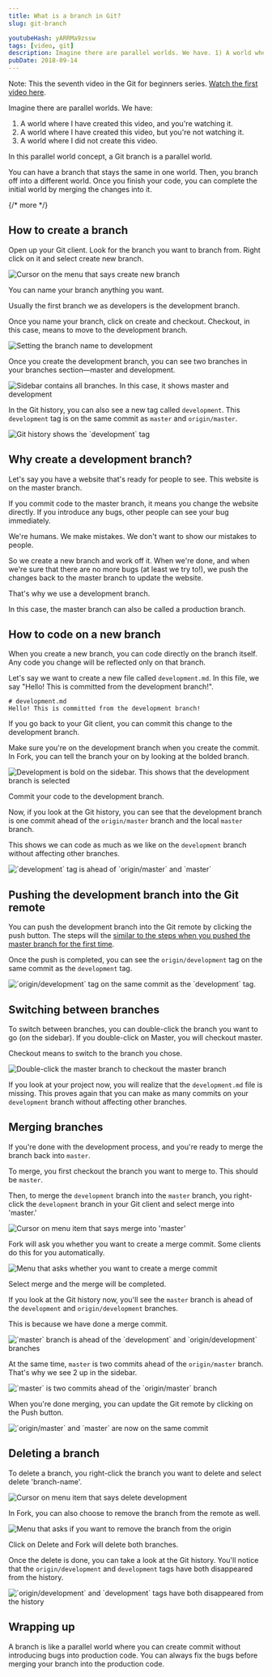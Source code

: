 ```yaml
---
title: What is a branch in Git?
slug: git-branch

youtubeHash: yARRMa9zssw
tags: [video, git]
description: Imagine there are parallel worlds. We have. 1) A world where I have created this video, and you're watching it. 2) A world where I have created this video, but you're not watching it. 3) A world where I did not create this video. With this concept, a Git branch is a parallel world.
pubDate: 2018-09-14
---
```


Note: This the seventh video in the Git for beginners series. [Watch the first video here](/blog/setting-up-git).

Imagine there are parallel worlds. We have:

1. A world where I have created this video, and you're watching it.
2. A world where I have created this video, but you're not watching it.
3. A world where I did not create this video.

In this parallel world concept, a Git branch is a parallel world.

You can have a branch that stays the same in one world. Then, you branch off into a different world. Once you finish your code, you can complete the initial world by merging the changes into it.

{/* more */}

## How to create a branch

Open up your Git client. Look for the branch you want to branch from. Right click on it and select create new branch.

<Image
  src="/assets/2018/git-branch/create-new-branch.png"
  alt="Cursor on the menu that says create new branch"
/>

You can name your branch anything you want.

Usually the first branch we as developers is the development branch.

Once you name your branch, click on create and checkout. Checkout, in this case, means to move to the development branch.

<Image
  src="/assets/2018/git-branch/name-branch.png"
  alt="Setting the branch name to development"
/>

Once you create the development branch, you can see two branches in your branches section—master and development.

<Image
  src="/assets/2018/git-branch/sidebar.png"
  alt="Sidebar contains all branches. In this case, it shows master and development"
/>

In the Git history, you can also see a new tag called `development`. This `development` tag is on the same commit as `master` and `origin/master`.

<Image
  src="/assets/2018/git-branch/history.png"
  alt="Git history shows the `development` tag"
/>

## Why create a development branch?

Let's say you have a website that's ready for people to see. This website is on the master branch.

If you commit code to the master branch, it means you change the website directly. If you introduce any bugs, other people can see your bug immediately.

We're humans. We make mistakes. We don't want to show our mistakes to people.

So we create a new branch and work off it. When we're done, and when we're sure that there are no more bugs (at least we try to!), we push the changes back to the master branch to update the website.

That's why we use a development branch.

In this case, the master branch can also be called a production branch.

## How to code on a new branch

When you create a new branch, you can code directly on the branch itself. Any code you change will be reflected only on that branch.

Let's say we want to create a new file called `development.md`. In this file, we say "Hello! This is committed from the development branch!".

```
# development.md
Hello! This is committed from the development branch!
```

If you go back to your Git client, you can commit this change to the development branch.

Make sure you're on the development branch when you create the commit. In Fork, you can tell the branch your on by looking at the bolded branch.

<Image
  src="/assets/2018/git-branch/sidebar-2.png"
  alt="Development is bold on the sidebar. This shows that the development branch is selected"
/>

Commit your code to the development branch.

Now, if you look at the Git history, you can see that the development branch is one commit ahead of the `origin/master` branch and the local `master` branch.

This shows we can code as much as we like on the `development` branch without affecting other branches.

<Image
  src="/assets/2018/git-branch/history-2.png"
  alt="`development` tag is ahead of `origin/master` and `master`"
/>

## Pushing the development branch into the Git remote

You can push the development branch into the Git remote by clicking the push button. The steps will the [similar to the steps when you pushed the master branch for the first time](/blog/pushing-to-a-git-remote).

Once the push is completed, you can see the `origin/development` tag on the same commit as the `development` tag.

<Image
  src="/assets/2018/git-branch/history-3.png"
  alt="`origin/development` tag on the same commit as the `development` tag."
/>

## Switching between branches

To switch between branches, you can double-click the branch you want to go (on the sidebar). If you double-click on Master, you will checkout master.

Checkout means to switch to the branch you chose.

<Image
  src="/assets/2018/git-branch/sidebar-3.png"
  alt="Double-click the master branch to checkout the master branch"
/>

If you look at your project now, you will realize that the `development.md` file is missing. This proves again that you can make as many commits on your `development` branch without affecting other branches.

## Merging branches

If you're done with the development process, and you're ready to merge the branch back into `master`.

To merge, you first checkout the branch you want to merge to. This should be `master`.

Then, to merge the `development` branch into the `master` branch, you right-click the `development` branch in your Git client and select merge into 'master.'

<Image
  src="/assets/2018/git-branch/merge-1.png"
  alt="Cursor on menu item that says merge into 'master'"
  caption=""
/>

Fork will ask you whether you want to create a merge commit. Some clients do this for you automatically.

<Image
  src="/assets/2018/git-branch/merge-2.png"
  alt="Menu that asks whether you want to create a merge commit"
  caption=""
/>

Select merge and the merge will be completed.

If you look at the Git history now, you'll see the `master` branch is ahead of the `development` and `origin/development` branches.

This is because we have done a merge commit.

<Image
  src="/assets/2018/git-branch/history-4.png"
  alt="`master` branch is ahead of the `development` and `origin/development` branches"
/>

At the same time, `master` is two commits ahead of the `origin/master` branch. That's why we see 2 up in the sidebar.

<Image
  src="/assets/2018/git-branch/sidebar-4.png"
  alt="`master` is two commits ahead of the `origin/master` branch"
/>

When you're done merging, you can update the Git remote by clicking on the Push button.

<Image
  src="/assets/2018/git-branch/history-5.png"
  alt="`origin/master` and `master` are now on the same commit"
/>

## Deleting a branch

To delete a branch, you right-click the branch you want to delete and select delete 'branch-name'.

<Image
  src="/assets/2018/git-branch/delete-1.png"
  alt="Cursor on menu item that says delete development"
/>

In Fork, you can also choose to remove the branch from the remote as well.

<Image
  src="/assets/2018/git-branch/delete-2.png"
  alt="Menu that asks if you want to remove the branch from the origin"
/>

Click on Delete and Fork will delete both branches.

Once the delete is done, you can take a look at the Git history. You'll notice that the `origin/development` and `development` tags have both disappeared from the history.

<Image
  src="/assets/2018/git-branch/history-6.png"
  alt="`origin/development` and `development` tags have both disappeared from the history"
/>

## Wrapping up

A branch is like a parallel world where you can create commit without introducing bugs into production code. You can always fix the bugs before merging your branch into the production code.
